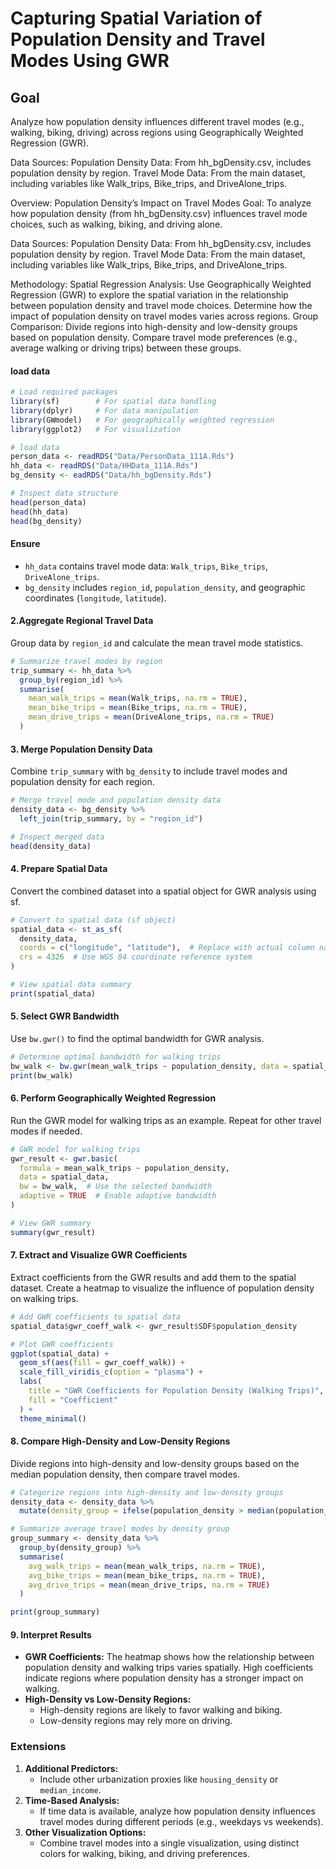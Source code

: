# Capturing Spatial Variation of Population Density and Travel Modes Using GWR
## Goal 
Analyze how population density influences different travel modes (e.g., walking, biking, driving) across regions using Geographically Weighted Regression (GWR).



Data Sources:
Population Density Data: From hh_bgDensity.csv, includes population density by region.
Travel Mode Data: From the main dataset, including variables like Walk_trips, Bike_trips, and DriveAlone_trips.


Overview: Population Density's Impact on Travel Modes
Goal:
To analyze how population density (from hh_bgDensity.csv) influences travel mode choices, such as walking, biking, and driving alone.

Data Sources:
Population Density Data: From hh_bgDensity.csv, includes population density by region.
Travel Mode Data: From the main dataset, including variables like Walk_trips, Bike_trips, and DriveAlone_trips.

Methodology:
Spatial Regression Analysis:
Use Geographically Weighted Regression (GWR) to explore the spatial variation in the relationship between population density and travel mode choices.
Determine how the impact of population density on travel modes varies across regions.
Group Comparison:
Divide regions into high-density and low-density groups based on population density.
Compare travel mode preferences (e.g., average walking or driving trips) between these groups.


#### load data
```r
# Load required packages
library(sf)        # For spatial data handling
library(dplyr)     # For data manipulation
library(GWmodel)   # For geographically weighted regression
library(ggplot2)   # For visualization

# load data
person_data <- readRDS("Data/PersonData_111A.Rds")
hh_data <- readRDS("Data/HHData_111A.Rds")
bg_density <- eadRDS("Data/hh_bgDensity.Rds")

# Inspect data structure
head(person_data)
head(hh_data)
head(bg_density)

```
#### Ensure
- `hh_data` contains travel mode data: `Walk_trips`, `Bike_trips`, `DriveAlone_trips`.
- `bg_density` includes `region_id`, `population_density`, and geographic coordinates (`longitude`, `latitude`).


#### 2.Aggregate Regional Travel Data
Group data by `region_id` and calculate the mean travel mode statistics.
```r
# Summarize travel modes by region
trip_summary <- hh_data %>%
  group_by(region_id) %>%
  summarise(
    mean_walk_trips = mean(Walk_trips, na.rm = TRUE),
    mean_bike_trips = mean(Bike_trips, na.rm = TRUE),
    mean_drive_trips = mean(DriveAlone_trips, na.rm = TRUE)
  )


```

#### 3. Merge Population Density Data
Combine `trip_summary` with `bg_density` to include travel modes and population density for each region.
```r
# Merge travel mode and population density data
density_data <- bg_density %>%
  left_join(trip_summary, by = "region_id")

# Inspect merged data
head(density_data)

```

#### 4. Prepare Spatial Data
Convert the combined dataset into a spatial object for GWR analysis using sf.
```r
# Convert to spatial data (sf object)
spatial_data <- st_as_sf(
  density_data,
  coords = c("longitude", "latitude"),  # Replace with actual column names for coordinates
  crs = 4326  # Use WGS 84 coordinate reference system
)

# View spatial data summary
print(spatial_data)


```

#### 5. Select GWR Bandwidth
Use `bw.gwr()` to find the optimal bandwidth for GWR analysis.

```r
# Determine optimal bandwidth for walking trips
bw_walk <- bw.gwr(mean_walk_trips ~ population_density, data = spatial_data, adaptive = TRUE)
print(bw_walk)


```

#### 6. Perform Geographically Weighted Regression
Run the GWR model for walking trips as an example. Repeat for other travel modes if needed.
```r
# GWR model for walking trips
gwr_result <- gwr.basic(
  formula = mean_walk_trips ~ population_density,
  data = spatial_data,
  bw = bw_walk,  # Use the selected bandwidth
  adaptive = TRUE  # Enable adaptive bandwidth
)

# View GWR summary
summary(gwr_result)


```


#### 7. Extract and Visualize GWR Coefficients
Extract coefficients from the GWR results and add them to the spatial dataset. Create a heatmap to visualize the influence of population density on walking trips.
```r
# Add GWR coefficients to spatial data
spatial_data$gwr_coeff_walk <- gwr_result$SDF$population_density

# Plot GWR coefficients
ggplot(spatial_data) +
  geom_sf(aes(fill = gwr_coeff_walk)) +
  scale_fill_viridis_c(option = "plasma") +
  labs(
    title = "GWR Coefficients for Population Density (Walking Trips)",
    fill = "Coefficient"
  ) +
  theme_minimal()

```

#### 8. Compare High-Density and Low-Density Regions
Divide regions into high-density and low-density groups based on the median population density, then compare travel modes.
```r
# Categorize regions into high-density and low-density groups
density_data <- density_data %>%
  mutate(density_group = ifelse(population_density > median(population_density), "High Density", "Low Density"))

# Summarize average travel modes by density group
group_summary <- density_data %>%
  group_by(density_group) %>%
  summarise(
    avg_walk_trips = mean(mean_walk_trips, na.rm = TRUE),
    avg_bike_trips = mean(mean_bike_trips, na.rm = TRUE),
    avg_drive_trips = mean(mean_drive_trips, na.rm = TRUE)
  )

print(group_summary)

```
#### 9. Interpret Results

- **GWR Coefficients:** The heatmap shows how the relationship between population density and walking trips varies spatially. High coefficients indicate regions where population density has a stronger impact on walking.
- **High-Density vs Low-Density Regions:**
  - High-density regions are likely to favor walking and biking.
  - Low-density regions may rely more on driving.


### **Extensions**

1. **Additional Predictors:**
   - Include other urbanization proxies like `housing_density` or `median_income`.
2. **Time-Based Analysis:**
   - If time data is available, analyze how population density influences travel modes during different periods (e.g., weekdays vs weekends).
3. **Other Visualization Options:**
   - Combine travel modes into a single visualization, using distinct colors for walking, biking, and driving preferences.
